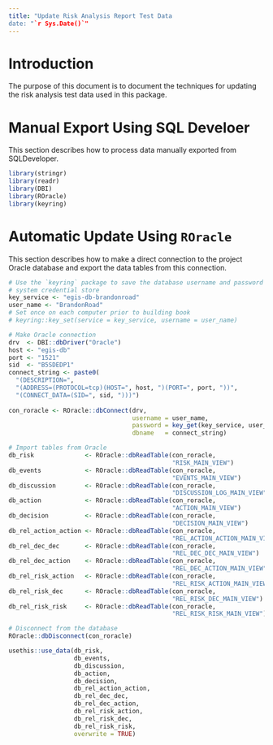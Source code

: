 ```yaml
---
title: "Update Risk Analysis Report Test Data
date: "`r Sys.Date()`"
---
```


# Introduction
The purpose of this document is to document the techniques for updating the risk analysis test data used in this package. 

# Manual Export Using SQL Develoer
This section describes how to process data manually exported from SQLDeveloper. 

```r
library(stringr)
library(readr)
library(DBI)
library(ROracle)
library(keyring)
```


# Automatic Update Using `ROracle`
This section describes how to make a direct connection to the project Oracle database and export the data tables from this connection. 

```r
# Use the `keyring` package to save the database username and password in the 
# system credential store
key_service <- "egis-db-brandonroad"
user_name <- "BrandonRoad"
# Set once on each computer prior to building book
# keyring::key_set(service = key_service, username = user_name)

# Make Oracle connection
drv  <- DBI::dbDriver("Oracle")
host <- "egis-db"
port <- "1521"
sid  <- "B5SDEDP1"
connect_string <- paste0(
  "(DESCRIPTION=",
  "(ADDRESS=(PROTOCOL=tcp)(HOST=", host, ")(PORT=", port, "))",
  "(CONNECT_DATA=(SID=", sid, ")))")
 
con_roracle <- ROracle::dbConnect(drv, 
                                  username = user_name, 
                                  password = key_get(key_service, user_name),
                                  dbname   = connect_string)
```

```r
# Import tables from Oracle
db_risk              <- ROracle::dbReadTable(con_roracle, 
                                             "RISK_MAIN_VIEW")
db_events            <- ROracle::dbReadTable(con_roracle, 
                                             "EVENTS_MAIN_VIEW")
db_discussion        <- ROracle::dbReadTable(con_roracle, 
                                             "DISCUSSION_LOG_MAIN_VIEW")
db_action            <- ROracle::dbReadTable(con_roracle, 
                                             "ACTION_MAIN_VIEW")
db_decision          <- ROracle::dbReadTable(con_roracle, 
                                             "DECISION_MAIN_VIEW")
db_rel_action_action <- ROracle::dbReadTable(con_roracle, 
                                             "REL_ACTION_ACTION_MAIN_VIEW")
db_rel_dec_dec       <- ROracle::dbReadTable(con_roracle, 
                                             "REL_DEC_DEC_MAIN_VIEW")
db_rel_dec_action    <- ROracle::dbReadTable(con_roracle, 
                                             "REL_DEC_ACTION_MAIN_VIEW")
db_rel_risk_action   <- ROracle::dbReadTable(con_roracle, 
                                             "REL_RISK_ACTION_MAIN_VIEW")
db_rel_risk_dec      <- ROracle::dbReadTable(con_roracle, 
                                             "REL_RISK_DEC_MAIN_VIEW")
db_rel_risk_risk     <- ROracle::dbReadTable(con_roracle, 
                                             "REL_RISK_RISK_MAIN_VIEW")

# Disconnect from the database
ROracle::dbDisconnect(con_roracle)
```

```r
usethis::use_data(db_risk,
                  db_events,
                  db_discussion,
                  db_action,
                  db_decision,
                  db_rel_action_action,
                  db_rel_dec_dec,
                  db_rel_dec_action,
                  db_rel_risk_action,
                  db_rel_risk_dec,
                  db_rel_risk_risk,
                  overwrite = TRUE)
```

